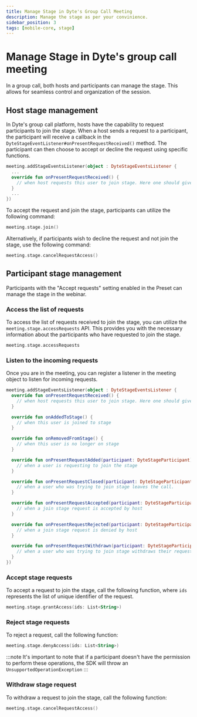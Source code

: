 ```yaml
---
title: Manage Stage in Dyte's Group Call Meeting
description: Manage the stage as per your convinience.
sidebar_position: 3
tags: [mobile-core, stage]
---
```


# Manage Stage in Dyte's group call meeting

In a group call, both hosts and participants can manage the stage. This allows for seamless control and organization of the session.

## Host stage management

In Dyte's group call platform, hosts have the capability to request participants to join the stage. When a host sends a request to a participant, the participant will receive a callback in the `DyteStageEventListener#onPresentRequestReceived()` method. The participant can then choose to accept or decline the request using specific functions.

```kotlin
meeting.addStageEventsListener(object : DyteStageEventsListener {
  ...
  override fun onPresentRequestReceived() {
    // when host requests this user to join stage. Here one should give choice to either accept the request or decline it.
  }
  ...
})
```

To accept the request and join the stage, participants can utilize the following command:

```kotlin
meeting.stage.join()
```

Alternatively, if participants wish to decline the request and not join the stage, use the following command:

```kotlin
meeting.stage.cancelRequestAccess()
```

## Participant stage management

Participants with the "Accept requests" setting enabled in the Preset can manage the stage in the webinar.

### Access the list of requests

To access the list of requests received to join the stage, you can utilize the `meeting.stage.accessRequests` API. This provides you with the necessary information about the participants who have requested to join the stage.

```kotlin
meeting.stage.accessRequests
```

### Listen to the incoming requests

Once you are in the meeting, you can register a listener in the meeting object to listen for incoming requests.

```kotlin
meeting.addStageEventsListener(object : DyteStageEventsListener {
  override fun onPresentRequestReceived() {
    // when host requests this user to join stage. Here one should give choice to either accept the request or decline it.
  }

  override fun onAddedToStage() {
    // when this user is joined to stage
  }

  override fun onRemovedFromStage() {
    // when this user is no longer on stage
  }

  override fun onPresentRequestAdded(participant: DyteStageParticipant) {
    // when a user is requesting to join the stage
  }

  override fun onPresentRequestClosed(participant: DyteStageParticipant) {
    // when a user who was trying to join stage leaves the call.
  }

  override fun onPresentRequestAccepted(participant: DyteStageParticipant) {
    // when a join stage request is accepted by host
  }

  override fun onPresentRequestRejected(participant: DyteStageParticipant) {
    // when a join stage request is denied by host
  }

  override fun onPresentRequestWithdrawn(participant: DyteStageParticipant) {
    // when a user who was trying to join stage withdraws their request to join.
  }
})
```

### Accept stage requests

To accept a request to join the stage, call the following function, where `ids` represents the list of unique identifier of the request.

```kotlin
meeting.stage.grantAccess(ids: List<String>)
```

### Reject stage requests

To reject a request, call the following function:

```kotlin
meeting.stage.denyAccess(ids: List<String>)
```

:::note
It's important to note that if a participant doesn't have the permission to perform these operations, the SDK will throw an `UnsupportedOperationException`
:::

### Withdraw stage request

To withdraw a request to join the stage, call the following function:

```kotlin
meeting.stage.cancelRequestAccess()
```

